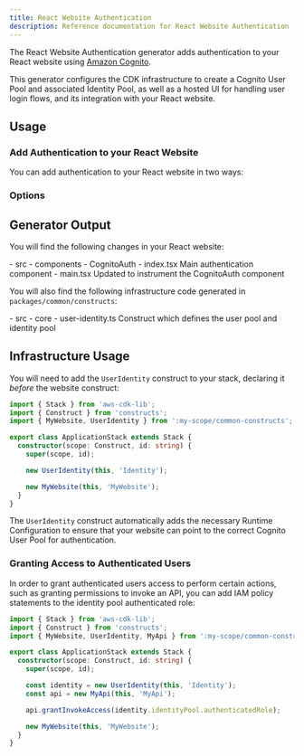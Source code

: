```yaml
---
title: React Website Authentication
description: Reference documentation for React Website Authentication
---
```


The React Website Authentication generator adds authentication to your React website using [Amazon Cognito](https://aws.amazon.com/cognito/).

This generator configures the CDK infrastructure to create a Cognito User Pool and associated Identity Pool, as well as a hosted UI for handling user login flows, and its integration with your React website.

## Usage

### Add Authentication to your React Website

You can add authentication to your React website in two ways:

<RunGenerator generator="ts#react-website#auth" />

### Options

<GeneratorParameters generator="ts#react-website#auth" />

## Generator Output

You will find the following changes in your React website:

<FileTree>
  - src
    - components
      - CognitoAuth
        - index.tsx Main authentication component
    - main.tsx Updated to instrument the CognitoAuth component
</FileTree>

You will also find the following infrastructure code generated in `packages/common/constructs`:

<FileTree>
  - src
    - core
      - user-identity.ts Construct which defines the user pool and identity pool
</FileTree>

## Infrastructure Usage

You will need to add the `UserIdentity` construct to your stack, declaring it _before_ the website construct:

```ts title="packages/infra/src/stacks/application-stack.ts" {3,9}
import { Stack } from 'aws-cdk-lib';
import { Construct } from 'constructs';
import { MyWebsite, UserIdentity } from ':my-scope/common-constructs';

export class ApplicationStack extends Stack {
  constructor(scope: Construct, id: string) {
    super(scope, id);

    new UserIdentity(this, 'Identity');

    new MyWebsite(this, 'MyWebsite');
  }
}
```

The `UserIdentity` construct automatically adds the necessary <Link path="guides/react-website#runtime-configuration">Runtime Configuration</Link> to ensure that your website can point to the correct Cognito User Pool for authentication.

### Granting Access to Authenticated Users

In order to grant authenticated users access to perform certain actions, such as granting permissions to invoke an API, you can add IAM policy statements to the identity pool authenticated role:

```ts title="packages/infra/src/stacks/application-stack.ts" {12}
import { Stack } from 'aws-cdk-lib';
import { Construct } from 'constructs';
import { MyWebsite, UserIdentity, MyApi } from ':my-scope/common-constructs';

export class ApplicationStack extends Stack {
  constructor(scope: Construct, id: string) {
    super(scope, id);

    const identity = new UserIdentity(this, 'Identity');
    const api = new MyApi(this, 'MyApi');

    api.grantInvokeAccess(identity.identityPool.authenticatedRole);

    new MyWebsite(this, 'MyWebsite');
  }
}
```
